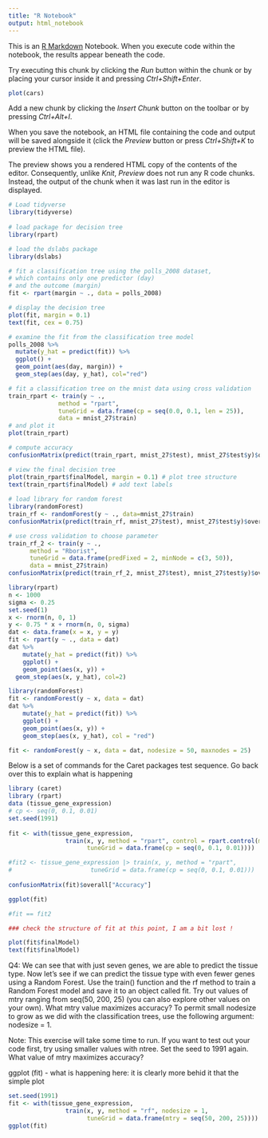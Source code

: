---
title: "R Notebook"
output: html_notebook
---

This is an [R Markdown](http://rmarkdown.rstudio.com) Notebook. When you execute code within the notebook, the results appear beneath the code. 

Try executing this chunk by clicking the *Run* button within the chunk or by placing your cursor inside it and pressing *Ctrl+Shift+Enter*. 

```{r}
plot(cars)
```

Add a new chunk by clicking the *Insert Chunk* button on the toolbar or by pressing *Ctrl+Alt+I*.

When you save the notebook, an HTML file containing the code and output will be saved alongside it (click the *Preview* button or press *Ctrl+Shift+K* to preview the HTML file).

The preview shows you a rendered HTML copy of the contents of the editor. Consequently, unlike *Knit*, *Preview* does not run any R code chunks. Instead, the output of the chunk when it was last run in the editor is displayed.

```{r}
# Load tidyverse
library(tidyverse)
  
# load package for decision tree
library(rpart)

# load the dslabs package
library(dslabs)

# fit a classification tree using the polls_2008 dataset, 
# which contains only one predictor (day)
# and the outcome (margin)
fit <- rpart(margin ~ ., data = polls_2008)

# display the decision tree
plot(fit, margin = 0.1)
text(fit, cex = 0.75)

# examine the fit from the classification tree model
polls_2008 %>%  
  mutate(y_hat = predict(fit)) %>% 
  ggplot() +
  geom_point(aes(day, margin)) +
  geom_step(aes(day, y_hat), col="red")

# fit a classification tree on the mnist data using cross validation
train_rpart <- train(y ~ .,
              method = "rpart",
              tuneGrid = data.frame(cp = seq(0.0, 0.1, len = 25)),
              data = mnist_27$train)
# and plot it
plot(train_rpart)

# compute accuracy
confusionMatrix(predict(train_rpart, mnist_27$test), mnist_27$test$y)$overall["Accuracy"]

# view the final decision tree
plot(train_rpart$finalModel, margin = 0.1) # plot tree structure
text(train_rpart$finalModel) # add text labels
  
# load library for random forest
library(randomForest)
train_rf <- randomForest(y ~ ., data=mnist_27$train)
confusionMatrix(predict(train_rf, mnist_27$test), mnist_27$test$y)$overall["Accuracy"]

# use cross validation to choose parameter
train_rf_2 <- train(y ~ .,
      method = "Rborist",
      tuneGrid = data.frame(predFixed = 2, minNode = c(3, 50)),
      data = mnist_27$train)
confusionMatrix(predict(train_rf_2, mnist_27$test), mnist_27$test$y)$overall["Accuracy"]
```


```{r}
library(rpart)
n <- 1000
sigma <- 0.25
set.seed(1)
x <- rnorm(n, 0, 1)
y <- 0.75 * x + rnorm(n, 0, sigma)
dat <- data.frame(x = x, y = y)
fit <- rpart(y ~ ., data = dat) 
dat %>% 
	mutate(y_hat = predict(fit)) %>% 
	ggplot() +
	geom_point(aes(x, y)) +
  geom_step(aes(x, y_hat), col=2)

```

```{r}

library(randomForest)
fit <- randomForest(y ~ x, data = dat) 
dat %>% 
	mutate(y_hat = predict(fit)) %>% 
	ggplot() +
	geom_point(aes(x, y)) +
	geom_step(aes(x, y_hat), col = "red")

fit <- randomForest(y ~ x, data = dat, nodesize = 50, maxnodes = 25)
```
Below is a set of commands for the Caret packages test sequence. Go back over this to explain what is happening 

```{r}
library (caret)
library (rpart)
data (tissue_gene_expression)
# cp <- seq(0, 0.1, 0.01)
set.seed(1991)
    
fit <- with(tissue_gene_expression, 
                train(x, y, method = "rpart", control = rpart.control(minsplit = 0), 
                      tuneGrid = data.frame(cp = seq(0, 0.1, 0.01))))

#fit2 <- tissue_gene_expression |> train(x, y, method = "rpart",
#                      tuneGrid = data.frame(cp = seq(0, 0.1, 0.01)))
    
confusionMatrix(fit)$overall["Accuracy"]

ggplot(fit)

#fit == fit2

### check the structure of fit at this point, I am a bit lost !

plot(fit$finalModel)
text(fit$finalModel)

```
Q4: We can see that with just seven genes, we are able to predict the tissue type. Now let's see if we can predict the tissue type with even fewer genes using a Random Forest. Use the train() function and the rf method to train a Random Forest model and save it to an object called fit. Try out values of mtry ranging from seq(50, 200, 25) (you can also explore other values on your own). What mtry value maximizes accuracy? To permit small nodesize to grow as we did with the classification trees, use the following argument: nodesize = 1.

Note: This exercise will take some time to run. If you want to test out your code first, try using smaller values with ntree. Set the seed to 1991 again.
What value of mtry maximizes accuracy?

ggplot (fit) - what is happening here: it is clearly more behid it that the simple plot

```{r}
set.seed(1991)
fit <- with(tissue_gene_expression, 
                train(x, y, method = "rf", nodesize = 1, 
                      tuneGrid = data.frame(mtry = seq(50, 200, 25))))
ggplot(fit)

```



